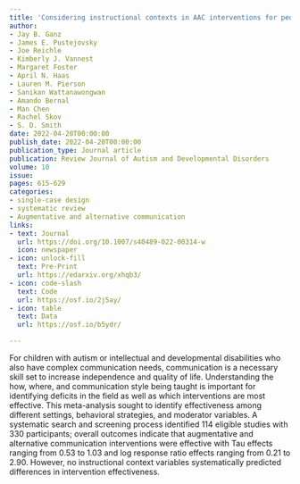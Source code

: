 ```yaml
---
title: 'Considering instructional contexts in AAC interventions for people with ASD and/or IDD experiencing complex communication needs: A single-case design meta-analysis'
author:
- Jay B. Ganz
- James E. Pustejovsky
- Joe Reichle
- Kimberly J. Vannest
- Margaret Foster
- April N. Haas
- Lauren M. Pierson
- Sanikan Wattanawongwan
- Amando Bernal
- Man Chen
- Rachel Skov
- S. D. Smith
date: 2022-04-20T00:00:00
publish_date: 2022-04-20T00:00:00
publication_type: Journal article
publication: Review Journal of Autism and Developmental Disorders 
volume: 10
issue: 
pages: 615-629
categories:
- single-case design
- systematic review
- Augmentative and alternative communication
links:
- text: Journal
  url: https://doi.org/10.1007/s40489-022-00314-w
  icon: newspaper
- icon: unlock-fill
  text: Pre-Print
  url: https://edarxiv.org/xhqb3/
- icon: code-slash
  text: Code
  url: https://osf.io/2j5ay/
- icon: table
  text: Data
  url: https://osf.io/b5ydr/

---
```



For children with autism or intellectual and developmental disabilities who also have complex communication needs, communication is a necessary skill set to increase independence and quality of life. Understanding the how, where, and communication style being taught is important for identifying deficits in the field as well as which interventions are most effective. This meta-analysis sought to identify effectiveness among different settings, behavioral strategies, and moderator variables. A systematic search and screening process identified 114 eligible studies with 330 participants; overall outcomes indicate that augmentative and alternative communication interventions were effective with Tau effects ranging from 0.53 to 1.03 and log response ratio effects ranging from 0.21 to 2.90. However, no instructional context variables systematically predicted differences in intervention effectiveness.

